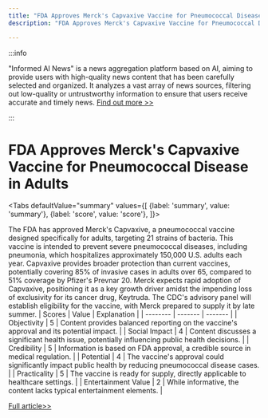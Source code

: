 ```yaml
---
title: "FDA Approves Merck's Capvaxive Vaccine for Pneumococcal Disease in Adults"
description: "FDA Approves Merck's Capvaxive Vaccine for Pneumococcal Disease in Adults"

---
```



:::info

"Informed AI News" is a news aggregation platform based on AI, aiming to provide users with high-quality news content that has been carefully selected and organized. It analyzes a vast array of news sources, filtering out low-quality or untrustworthy information to ensure that users receive accurate and timely news.  [Find out more >>](/)

:::

# FDA Approves Merck's Capvaxive Vaccine for Pneumococcal Disease in Adults


<Tabs
	defaultValue="summary"
	values={[
	{label: 'summary', value: 'summary'},
	{label: 'score', value: 'score'},
]}>
<TabItem value="summary">


The FDA has approved Merck's Capvaxive, a pneumococcal vaccine designed specifically for adults, targeting 21 strains of bacteria. This vaccine is intended to prevent severe pneumococcal diseases, including pneumonia, which hospitalizes approximately 150,000 U.S. adults each year. Capvaxive provides broader protection than current vaccines, potentially covering 85% of invasive cases in adults over 65, compared to 51% coverage by Pfizer's Prevnar 20. Merck expects rapid adoption of Capvaxive, positioning it as a key growth driver amidst the impending loss of exclusivity for its cancer drug, Keytruda. The CDC's advisory panel will establish eligibility for the vaccine, with Merck prepared to supply it by late summer.
</TabItem>
<TabItem value="score">
	| Scores     | Value   | Explanation |
	| -------- | ------- | ------- |
	| Objectivity  | 5    | Content provides balanced reporting on the vaccine's approval and its potential impact.    |
	| Social Impact | 4     | Content discusses a significant health issue, potentially influencing public health decisions.    |
	| Credibility    | 5    | Information is based on FDA approval, a credible source in medical regulation.    |
	| Potential    | 4    | The vaccine's approval could significantly impact public health by reducing pneumococcal disease cases.    |
	| Practicality    | 5    | The vaccine is ready for supply, directly applicable to healthcare settings.    |
	| Entertainment Value    | 2    | While informative, the content lacks typical entertainment elements.    |
</TabItem>
</Tabs>

[Full article>>](https://www.cnbc.com/2024/06/17/fda-approves-merck-pneumococcal-disease-vaccine-designed-for-adults.html)

